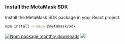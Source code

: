 ### Install the MetaMask SDK

Install the MetaMask SDK package in your React project.

```bash npm2yarn
npm install --save @metamask/sdk
```

[![Npm package monthly downloads](https://badgen.net/npm/dm/@metamask/sdk)](https://www.npmjs.com/package/@metamask/sdk) [![](https://data.jsdelivr.com/v1/package/npm/@metamask/sdk/badge)](https://www.jsdelivr.com/package/npm/@metamask/sdk)
